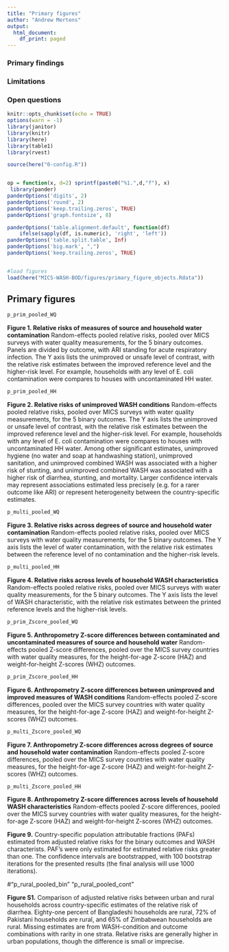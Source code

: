 ```yaml
---
title: "Primary figures"
author: "Andrew Mertens"
output:
  html_document:
    df_print: paged
---
```





### Primary findings


### Limitations


### Open questions




```r
knitr::opts_chunk$set(echo = TRUE)
options(warn = -1) 
library(janitor)
library(knitr)
library(here)
library(table1)
library(rvest)

source(here("0-config.R"))


op = function(x, d=2) sprintf(paste0("%1.",d,"f"), x) 
 library(pander)
panderOptions('digits', 2)
panderOptions('round', 2)
panderOptions('keep.trailing.zeros', TRUE)
panderOptions('graph.fontsize', 8)

panderOptions('table.alignment.default', function(df)
    ifelse(sapply(df, is.numeric), 'right', 'left'))
panderOptions('table.split.table', Inf)
panderOptions('big.mark', ",")
panderOptions('keep.trailing.zeros', TRUE)


#load figures
load(here("MICS-WASH-BOD/figures/primary_figure_objects.Rdata"))

```



## Primary figures


```r
p_prim_pooled_WQ
```

__Figure 1. Relative risks of measures of source and household water contamination__ Random-effects pooled relative risks, pooled over MICS surveys with water quality measurements, for the 5 binary outcomes. Panels are divided by outcome, with ARI standing for acute respiratory infection. The Y axis lists the unimproved or unsafe level of contrast, with the relative risk estimates between the improved reference level and the higher-risk level. For example, households with any level of E. coli contamination were compares to houses with uncontaminated HH water. 


```r
p_prim_pooled_HH
```

__Figure 2. Relative risks of unimproved WASH conditions__ Random-effects pooled relative risks, pooled over MICS surveys with water quality measurements, for the 5 binary outcomes. The Y axis lists the unimproved or unsafe level of contrast, with the relative risk estimates between the improved reference level and the higher-risk level. For example, households with any level of E. coli contamination were compares to houses with uncontaminated HH water. Among other significant estimates, unimproved hygiene (no water and soap at handwashing station), unimproved sanitation, and unimproved combined WASH was associated with a higher risk of stunting, and unimproved combined WASH was associated with a higher risk of diarrhea, stunting, and mortality. Larger confidence intervals may represent associations estimated less precisely (e.g. for a rarer outcome like ARI) or represent heterogeneity between the country-specific estimates.


```r
p_multi_pooled_WQ
```

__Figure 3. Relative risks across degrees of source and household water contamination__ Random-effects pooled relative risks, pooled over MICS surveys with water quality measurements, for the 5 binary outcomes.  The Y axis lists the level of water contamination, with the relative risk estimates between the reference level of no contamination and the higher-risk levels. 


```r
p_multi_pooled_HH
```

__Figure 4. Relative risks across levels of household WASH characteristics__ Random-effects pooled relative risks, pooled over MICS surveys with water quality measurements, for the 5 binary outcomes.  The Y axis lists the level of WASH characteristic, with the relative risk estimates between the printed reference levels and the higher-risk levels. 


```r
p_prim_Zscore_pooled_WQ
```

__Figure 5.  Anthropometry Z-score differences between contaminated and uncontaminated measures of source and household water__ Random-effects pooled Z-score differences, pooled  over the MICS survey countries with water quality measures, for the height-for-age Z-score (HAZ) and weight-for-height Z-scores (WHZ) outcomes. 

```r
p_prim_Zscore_pooled_HH
```

__Figure 6.  Anthropometry Z-score differences between unimproved and improved measures of WASH conditions__ Random-effects pooled Z-score differences, pooled  over the MICS survey countries with water quality measures, for the height-for-age Z-score (HAZ) and weight-for-height Z-scores (WHZ) outcomes. 

```r
p_multi_Zscore_pooled_WQ
```

__Figure 7.  Anthropometry Z-score differences across degrees of source and household water contamination__ Random-effects pooled Z-score differences, pooled  over the MICS survey countries with water quality measures, for the height-for-age Z-score (HAZ) and weight-for-height Z-scores (WHZ) outcomes. 

```r
p_multi_Zscore_pooled_HH
```

__Figure 8.  Anthropometry Z-score differences across levels of household WASH characteristics__ Random-effects pooled Z-score differences, pooled  over the MICS survey countries with water quality measures, for the height-for-age Z-score (HAZ) and weight-for-height Z-scores (WHZ) outcomes. 








__Figure 9.__ Country-specific population attributable fractions (PAFs) estimated from adjusted relative risks for the binary outcomes and WASH characterists. PAF's were only estimated for estimated relative risks greater than one. The confidence intervals are bootstrapped, with 100 bootstrap iterations for the presented results (the final analysis will use 1000 iterations).


#"p_rural_pooled_bin"  "p_rural_pooled_cont"




__Figure S1.__ Comparison of adjusted relative risks between urban and rural households across country-specific estimates of the relative risk of diarrhea. Eighty-one percent of Bangladeshi households are rural, 72% of Pakistani households are rural, and 65% of Zimbabwean households are rural. Missing estimates are from WASH-condition and outcome combinations with rarity in one strata. Relative risks are generally higher in urban populations, though the difference is small or imprecise.




